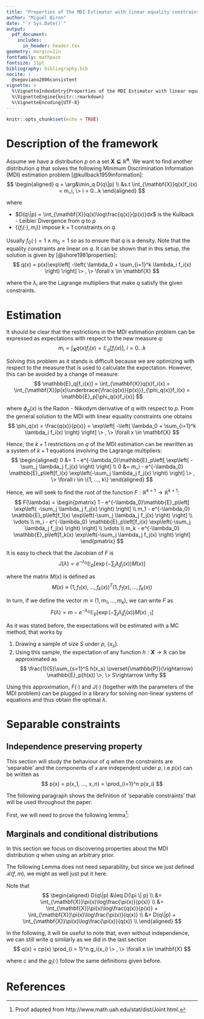 ```yaml
---
title: "Properties of the MDI Estimator with linear equality constraints"
author: "Miguel Biron"
date: "`r Sys.Date()`"
output:
  pdf_document:
    includes:
      in_header: header.tex
geometry: margin=1in
fontfamily: mathpazo
fontsize: 11pt
bibliography: bibliography.bib
nocite: |
  @segoviano2006consistent
vignette: >
  %\VignetteIndexEntry{Properties of the MDI Estimator with linear equality constraints}
  %\VignetteEngine{knitr::rmarkdown}
  %\VignetteEncoding{UTF-8}
---
```



```r
knitr::opts_chunk$set(echo = TRUE)
```

# Description of the framework

Assume we have a distribution $p$ on a set $\mathbf{X\subseteq \mathbb{R}^n}$. We want to find another distribution $q$ that solves the following Minimum Discrimination Information (MDI) estimation problem [@kullback1959information]:
$$
\begin{aligned}
q = \arg&\min_q D(q\|p) \\
&s.t \int_{\mathbf{X}}q(x)f_i(x) = m_i, \> i = 0...k
\end{aligned}
$$

where

- $D(q\|p) = \int_{\mathbf{X}}q(x)\log\frac{q(x)}{p(x)}dx$ is the Kullback - Leibler Divergence from $q$ to $p$
- $\{(f_i(\cdot), m_i)\}$ impose $k + 1$ constraints on $q$.

Usually $f_0(\cdot) = 1 \wedge m_0 = 1$ so as to ensure that $q$ is a density. Note that the equality constraints are linear on $q$. It can be shown that in this setup, the solution is given by [@shore1981properties]:
$$
q(x) = p(x)\exp\left[ -\left( \lambda_0 + \sum_{i=1}^k \lambda_i f_i(x) \right) \right] \> , \> \forall x \in \mathbf{X}
$$

where the $\lambda_i$ are the Lagrange multipliers that make $q$ satisfy the given constraints.

# Estimation

It should be clear that the restrictions in the MDI estimation problem can be expressed as expectations with respect to the new measure $q$:
$$
m_i = \int_{\mathbf{X}}q(x)f_i(x) = \mathbb{E}_q[f_i(x)], \> i = 0...k
$$

Solving this problem as it stands is difficult because we are optimizing with respect to the measure that is used to calculate the expectation. However, this can be avoided by a change of measure:
$$
\mathbb{E}_q[f_i(x)] = \int_{\mathbf{X}}q(x)f_i(x) = \int_{\mathbf{X}}p(x)\underbrace{\frac{q(x)}{p(x)}}_{\phi_q(x)}f_i(x) = \mathbb{E}_p[\phi_q(x)f_i(x)]
$$

where $\phi_q(x)$ is the Radon - Nikodym derivative of $q$ with respect to $p$. From the general solution to the MDI with linear equality constraints one obtains
$$
\phi_q(x) = \frac{q(x)}{p(x)} = \exp\left[ -\left( \lambda_0 + \sum_{i=1}^k \lambda_i f_i(x) \right) \right] \> , \> \forall x \in \mathbf{X}
$$

Hence, the $k+1$ restrictions on $q$ of the MDI estimation can be rewritten as a system of $k+1$ equations involving the Lagrange multipliers:
$$
\begin{aligned}
0 &= 1 - e^{-\lambda_0}\mathbb{E}_p\left[ \exp\left( -\sum_j \lambda_j f_j(x) \right) \right] \\
0 &= m_i - e^{-\lambda_0} \mathbb{E}_p\left[f_i(x) \exp\left(-\sum_j \lambda_j f_j(x) \right) \right] \> , \> \forall i \in \{1, ..., k\}
\end{aligned}
$$

Hence, we will seek to find the root of the function $F:\mathbb{R}^{k+1} \rightarrow \mathbb{R}^{k+1}$:
$$
F(\lambda) =
\begin{pmatrix}
1 - e^{-\lambda_0}\mathbb{E}_p\left[ \exp\left( -\sum_j \lambda_j f_j(x) \right) \right] \\
m_1 - e^{-\lambda_0} \mathbb{E}_p\left[f_1(x) \exp\left(-\sum_j \lambda_j f_j(x) \right) \right] \\
\vdots \\
m_i - e^{-\lambda_0} \mathbb{E}_p\left[f_i(x) \exp\left(-\sum_j \lambda_j f_j(x) \right) \right] \\
\vdots \\
m_k - e^{-\lambda_0} \mathbb{E}_p\left[f_k(x) \exp\left(-\sum_j \lambda_j f_j(x) \right) \right]
\end{pmatrix}
$$

It is easy to check that the Jacobian of $F$ is
$$
J(\lambda) = e^{-\lambda_0}\mathbb{E}_p\left[ \exp\left(-\sum_j \lambda_j f_j(x) \right) M(x) \right]
$$

where the matrix $M(x)$ is defined as
$$
M(x) \equiv (1, f_1(x), ..., f_k(x))^T(1, f_1(x), ..., f_k(x))
$$

In turn, if we define the vector $m \equiv (1, m_1, ..., m_k)$, we can write $F$ as
$$
F(\lambda) = m - e^{-\lambda_0}\mathbb{E}_p \left[ \exp\left(-\sum_j \lambda_j f_j(x) \right) M(x)_{\cdot, 1} \right]
$$

As it was stated before, the expectations will be estimated with a MC method, that works by

1) Drawing a sample of size $S$ under $p$, $\{x_s\}$.
2) Using this sample, the expectation of any function $h:\mathbf{X}\rightarrow \mathbb{R}$ can be approximated as
$$
\frac{1}{S}\sum_{s=1}^S h(x_s) \overset{\mathbb{P}}{\rightarrow} \mathbb{E}_p(h(x)) \>, \> S\rightarrow \infty
$$

Using this approximation, $F(\cdot)$ and $J(\cdot)$ (together with the parameters of the MDI problem) can be plugged in a library for solving non-linear systems of equations and thus obtain the optimal $\lambda$.

# Separable constraints

## Independence preserving property

This section will study the behaviour of $q$ when the constraints are 'separable' and the components of $x$ are independent under $p$, i.e $p(x)$ can be written as
$$
p(x) = p(x_1, ..., x_n) = \prod_{i=1}^n p(x_i)
$$

The following paragraph shows the definition of 'separable constraints' that will be used throughout the paper.

\begin{definition}
The constraints imposed on an MDI problem are said to be separable if $k = n$ and $\forall i \in \{1, ..., n\}$:
$$
f_i(x) = f_i(x_i)
$$

That is, the $i$-th constraint function depends only on the $i$-th component of $x$.
\end{definition}

First, we will need to prove the following lemma[^1]:

\begin{lemma}
\label{lem:fac_indep}
A distribution $f$ over a subset $\mathbf{X} \subseteq \mathbb{R}^n$ can be factored
$$
f(x) = \prod_{i=1}^n u_i(x_i) \> , \> \forall x \in \mathbf{X}
$$

where $u_i(\cdot)$ is integrable $\forall i$, iif the components of $x$ are independent under $f$.
\end{lemma}

\begin{proof}
The $\Rightarrow$ part of the equivalence is just the definition of independence.

For the $\Leftarrow$ implication, note that $\forall i \in \{1, ..., n\}$ the cdf of $x_i$ can be written as
$$
\begin{aligned}
F_i(t) &= \mathbb{P}(x_i \leq t) \\
&= \underbrace{\left( \prod_{j\neq i} \int_{-\infty}^{\infty} u_j(x_j) \right)}_{c_i} \int_{-\infty}^{t} u_i(x_i) \\
&= c_i \int_{-\infty}^{t} u_i(x_i) 
\end{aligned}
$$

where $c_i$ does not depend on $t$. Hence, the pdf of $x_i$ will be equal to
$$
f_i(t) = \frac{dF_i}{dt}(t) = c_i u_i(t)
$$

Now, the constant $c_i$ can be found by imposing
$$
1 = c_i \int_{-\infty}^{\infty} u_i(x_i) \Rightarrow c_i = \left(\int_{-\infty}^{\infty} u_i(x_i) \right)^{-1}
$$

Also, note that
$$
\begin{aligned}
& 1 = \int_{\mathbf{X}}f(x) = \prod_{i = 1}^n \int_{-\infty}^{\infty} u_i(x_i) = \left(\prod_{i \neq n}\underbrace{\int_{-\infty}^{\infty} u_i(x_i)}_{c_i}\right)\underbrace{\int_{-\infty}^{\infty} u_n(x_n)}_{c_n} \\
&\Rightarrow c_n = \left(\prod_{i \neq n} c_i\right)^{-1}
\end{aligned}
$$

Putting everything together back in the original definition of $f(x)$, we have that
$$
\begin{aligned}
f(x) &= \prod_{i=1}^n u_i(x_i) \\
&= \frac{f(x_n)}{c_n}\prod_{i \neq n} \frac{f(x_i)}{c_i} \\
&= f(x_n)\underbrace{\frac{1}{c_n} \frac{1}{\prod_{i \neq n}c_i}}_1\prod_{i \neq n} f(x_i) \\
&= \prod_{i=1}^n f_i(x_i)
\end{aligned}
$$

which proves the independence of the components of $x$ under $f$.
\end{proof}

[^1]: Proof adapted from http://www.math.uah.edu/stat/dist/Joint.html.

\begin{theorem}
\label{teo:ind_con}
In an MDI estimation problem, if the components of $x$ are independent under $p$, and the constraints imposed are separable, then the components of $x$ are independent under $q$.
\end{theorem}

\begin{proof}
Given the indpendence under $p$ and the separability of the constraints, from the general solution of the MDI we see that $q$ can be rewritten as
$$
q(x) = c\prod_{i = 1}^n p(x_i) \prod_{i = 1}^n g_i(x_i) \> , \> \forall x \in \mathbf{X}
$$

where
$$
\begin{aligned}
&c = \exp(-\lambda_0) \\
&g_i(x_i) = \exp(-\lambda_i f_i(x_i)) \> , \> \forall i \in \{1, ..., n\}
\end{aligned}
$$

The above can be rewritten as
$$
q(x) = \prod_{i = 1}^n \underbrace{c^{1/n}p(x_i)g_i(x_i)}_{u_i(x_i)} \> , \> \forall x \in \mathbf{X}
$$

In other words, the joint distribution of $x$ under $q$ factors into $n$ integrable functions. Therefore, by Lemma \ref{lem:fac_indep}, the components of $x$ are also independent under $q$.
\end{proof}

\begin{example}
\label{ex:cimdo}
One example of MDI estimation with linear equality and separable constraints, in the field of credit risk, is the CIMDO method. In CIMDO, the restriction functions in the MDI estimation take the form
$$
f_i(x) = f_i(x_i) = \mathbb{I}(x_i > \chi_i) \> , \> \forall i = 1, ..., n
$$

where $\mathbb{I}(\cdot)$ is the indicator function, and $\chi_i$ are known constants. Hence, it can be seen that the restrictions are separable, and therefore by Theorem \ref{teo:ind_con}, we know that when using a prior $p$ under which the components of $x$ are independent, then they will also be independent under $q$.
\end{example}

## Marginals and conditional distributions

In this section we focus on discovering properties about the MDI distribution $q$ when using an arbitrary prior.

\begin{lemma}
In an MDI with linear equality constraints, let
$$
\mathcal{R}(f,m) \equiv \left\{\nu \in \mathcal{P}(\mathbf{X}): \int_{\mathbf{X}} \nu(x)f_i(x) = m_i, \> \forall i = 1,...,n\right\}
$$

be the set of all distributions that satisfy the constraints, where $\mathcal{P}(\mathbf{X})$ is the set of all probability measures on $\mathbf{X}$. Then, under separability, the distribution $\pi$ defined by the product of marginals of each of the components of $x$ under $q$ satisfies
$$
\pi(x) \equiv \left(\prod_{i=1}^nq(x_i)\right) \in \mathcal{R}(f,m)
$$
\end{lemma}

\begin{proof}
To avoid confusion, we will use $q_i(x_i)$ (we usually drop the subscript $i$ on $q$) to denote the marginal of the $i$-th component of $x$ under $q$. Then, on the one hand:
$$
\begin{aligned}
\int_{\mathbf{X}} f_i(x) \prod_{j=1}^nq_j(x_j) &= \int_{\mathbf{X}} f_i(x_i) \prod_{j=1}^nq_j(x_j) \\
&= \int_{x_i}q_i(x_i)f_i(x_i)\underbrace{\int_{x_{-i}} \prod_{j\neq i} q_j(x_j)}_1  \\
&= \int_{x_i}q_i(x_i)f_i(x_i)
\end{aligned}
$$

But, on the other hand, since $q$ does satisfy the $i$-th constraint:
$$
\begin{aligned}
m_i &= \int_{\mathbf{X}} f_i(x) q(x_i) \\
&= \int_{x_i}q_i(x_i)f_i(x_i)\underbrace{\int_{x_{-i}} q(x_{-i}|x_i)}_1  \\
&= \int_{x_i}q_i(x_i)f_i(x_i)
\end{aligned}
$$

We see then that $\int_{\mathbf{X}} f_i(x) \pi(x) = m_i, \forall i$ and therefore $\pi \in \mathcal{R}(f,m)$.
\end{proof}

The following Lemma does not need separability, but since we just defined $\mathcal{R}(f,m)$, we might as well just put it here.

\begin{lemma}
In an MDI with linear equality constraints
$$
\int_{\mathbf{X}}\nu(x)\log\frac{q(x)}{p(x)} = D(q\|p), \> \forall \nu \in \mathcal{R}(f,m)
$$ 
\end{lemma}

\begin{proof}
We follow the proof of property 10 given by [@shore1981properties]. Since
$$
\log\frac{q(x)}{p(x)} = -\lambda_0 - \sum_{i=1}^n \lambda_if_i(x)
$$

Then,
$$
\begin{aligned}
\int_{\mathbf{X}}\nu(x)\log\frac{q(x)}{p(x)} &= \int_{\mathbf{X}}\nu(x)\left( -\lambda_0 - \sum_{i=1}^n \lambda_if_i(x)\right) \\
&= -\lambda_0 - \sum_{i=1}^n \lambda_im_i \\
&= -\lambda_0 - \sum_{i=1}^n \lambda_i\int_{\mathbf{X}}q(x)f_i(x) \\
&= \int_{\mathbf{X}}q(x)\left( -\lambda_0 - \sum_{i=1}^n \lambda_if_i(x)\right) \\
&= \int_{\mathbf{X}}q(x)\log\frac{q(x)}{p(x)}\\
&= D(q\|p)
\end{aligned}
$$
\end{proof}

Note that
$$
\begin{aligned}
D(q\|p) &\leq D(\pi \| p) \\
&= \int_{\mathbf{X}}\pi(x)\log\frac{\pi(x)}{p(x)} \\
&= \int_{\mathbf{X}}\pi(x)\log\frac{q(x)}{p(x)} +  \int_{\mathbf{X}}\pi(x)\log\frac{\pi(x)}{q(x)} \\
&= D(q\|p) + \int_{\mathbf{X}}\pi(x)\log\frac{\pi(x)}{q(x)} \\
\end{aligned}
$$


In the following, it will be useful to note that, even without independence, we can still write $q$ similarly as we did in the last section
$$
q(x) = cp(x) \prod_{i = 1}^n g_i(x_i) \> , \> \forall x \in \mathbf{X}
$$

where $c$ and the $g_i(\cdot)$ follow the same definitions given before.

\begin{lemma}
For every partition $x=(x_1, x_2)$, the marginal distribution of $x_1$ will have the form
$$
q(x_1) = cp(x_1)\prod_{i\in I_1}g_i(x_i)\mathbb{E}_p\left[ \prod_{j \in I_2} g_j(x_j) \middle| x_1 \right]
$$

where $I_1 = \{i \in \{1, ..., n\}: x_i \in x_1\}$ and $I_2 = \{1, ..., n\} \setminus I_1$.
\end{lemma}

\begin{proof}
Note that we can write $p(x) = p(x_1)p(x_2|x_1)$. Then,
$$
\begin{aligned}
q(x_1) &= \int_{x_2} q(x) \\
&= c\int_{x_2} p(x)\prod_{j=1}^n g_j(x_j) \\
&= cp(x_1)\prod_{i\in I_1}g_i(x_i)\int_{x_2} p(x_2|x_1)\prod_{j \in I_2} g_j(x_j) \\
&= cp(x_1)\prod_{i\in I_1}g_i(x_i)\mathbb{E}_p\left[ \prod_{j \in I_2} g_j(x_j) \middle| x_1 \right]
\end{aligned}
$$
\end{proof}

\begin{lemma}
For every partition $x=(x_1, x_2)$, the conditional distribution of $x_2$ given $x_1$ will be
$$
q(x_2 | x_1) = p(x_2|x_1)\frac{\prod_{i \in I_2} g_i(x_i)}{\mathbb{E}_p\left[ \prod_{i \in I_2} g_i(x_i) \middle| x_1 \right]}
$$
\end{lemma}

\begin{proof}
$$
\begin{aligned}
q(x_2 | x_1) &= \frac{q(x_1, x_2)}{q(x_1)} \\
&= \frac{cp(x) \prod_{i = 1}^n g_i(x_i)}{cp(x_1)\prod_{i\in I_1}g_i(x_i)\mathbb{E}_p\left[ \prod_{j \in I_2} g_j(x_j) \middle| x_1 \right]} \\
&= \frac{p(x_2|x_1) \prod_{i \in I_2} g_i(x_i)}{\mathbb{E}_p\left[ \prod_{j \in I_2} g_j(x_j) \middle| x_1 \right]} \\
\end{aligned}
$$
\end{proof}

# References
